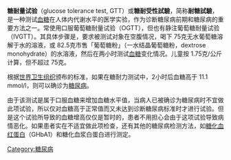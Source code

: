 {{expand|time=2014-06-22T22:50:25+00:00}}
{{unreferenced|time=2014-06-22T22:50:25+00:00}}
{{Infobox diagnostic
| name            = 糖耐量试验
| image           = Glucose metabolism.svg
| alt             =
| caption         = [[葡萄糖|葡萄糖]]代谢图
| pronounce       = 
| purpose         = 用以确定葡萄糖从血液中清除的速率
| test of         = 血浆或血清之葡萄糖浓度
| based on        =
| synonyms        =
| reference_range =
| calculator      =
| DiseasesDB      = <!--{{DiseasesDB2|numeric_id}}-->
| ICD10           = <!--{{ICD10|Group|Major|minor|LinkGroup|LinkMajor}} or {{ICD10PCS|code|char1/char2/char3/char4}}-->
| ICD9            =
| ICDO            =
| MedlinePlus     = <!--article_number-->
| eMedicine       = <!--article_number-->
| MeshID          =
| OPS301          = <!--{{OPS301|code}}-->
| LOINC           = <!--{{LOINcode}}-->
}}
'''糖耐量试验'''（glucose tolerance test, GTT）或'''糖耐受性試驗'''，简称'''耐糖試驗'''，是一种测试[[血糖|血糖]]在人体内代谢水平的医学实验，作为诊断糖尿病前期和糖尿病的重要方法之一。常使用口服葡萄糖耐量试验（OGTT），但也有静注葡萄糖耐量试验（IVGTT）。其具体步骤是，要求被测试对象在空腹情况，喝下 75克无水葡萄糖溶解于水的溶液，或 82.5克市售「葡萄糖粉」（一水结晶葡萄糖粉，dextrose monohydrate）的水溶液，然后在两小时测试[[血糖|血糖]]变化情况。儿童按 1.75克/公斤计算，但不超过 75克。

根据[[世界卫生组织|世界卫生组织]]颁布的标准，如果在糖耐力测试中，2小时后血糖高于 11.1 mmol/l，则可以确诊为[[糖尿病|糖尿病]]。

由于该测试是属于口服血糖来增加血糖水平值，当病人已被确诊为糖尿病时不宜做此项试验，所以仅对血糖高于正常值而又未达到诊断糖尿病标准时才进行试验。但是这个试验所导致的血糖增高仅仅是暂时的，患者不用担心会由于这项试验导致病情恶化。如果患者实在不适宜做此项检查，还有其他的糖尿病检测方法，如[[糖化血红蛋白|糖化血红蛋白]]（GHbA1）和糖化血浆白蛋白进行测定。

{{Diabetes}}

[[Category:糖尿病|Category:糖尿病]]